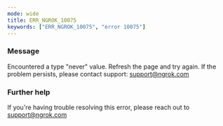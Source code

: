 ```yaml
---
mode: wide
title: ERR_NGROK_10075
keywords: ["ERR_NGROK_10075", "error 10075"]
---
```



### Message

Encountered a type "never" value. Refresh the page and try again. If the problem persists, please contact support: support@ngrok.com

<ErrorDetails />

### Further help

If you're having trouble resolving this error, please reach out to [support@ngrok.com](mailto:support@ngrok.com?subject=Help%20with%20ERR_NGROK_10075)

